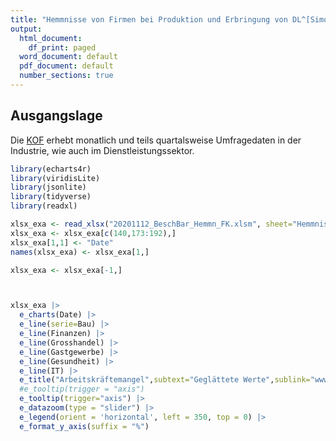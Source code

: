 ```yaml
---
title: "Hemmnisse von Firmen bei Produktion und Erbringung von DL^[Simon Wey, Schweizerischer Arbeitgeberverband]"
output:
  html_document:
    df_print: paged
  word_document: default
  pdf_document: default
  number_sections: true
---
```


## Ausgangslage

Die [KOF](https://kof.ethz.ch/) erhebt monatlich und teils quartalsweise Umfragedaten in der Industrie, wie auch im Dienstleistungssektor. 

```r
library(echarts4r)
library(viridisLite)
library(jsonlite)
library(tidyverse)
library(readxl)

xlsx_exa <- read_xlsx("20201112_BeschBar_Hemmn_FK.xlsm", sheet="Hemmnisse_Tr_Calc") 
xlsx_exa <- xlsx_exa[c(140,173:192),]
xlsx_exa[1,1] <- "Date"
names(xlsx_exa) <- xlsx_exa[1,]

xlsx_exa <- xlsx_exa[-1,]



xlsx_exa |>
  e_charts(Date) |>
  e_line(serie=Bau) |>
  e_line(Finanzen) |>
  e_line(Grosshandel) |>
  e_line(Gastgewerbe) |>
  e_line(Gesundheit) |>
  e_line(IT) |>
  e_title("Arbeitskräftemangel",subtext="Geglättete Werte",sublink="www.focus50plus.ch", left="10%") |>
  #e_tooltip(trigger = "axis")
  e_tooltip(trigger="axis") |>
  e_datazoom(type = "slider") |>
  e_legend(orient = 'horizontal', left = 350, top = 0) |>
  e_format_y_axis(suffix = "%") 
```

